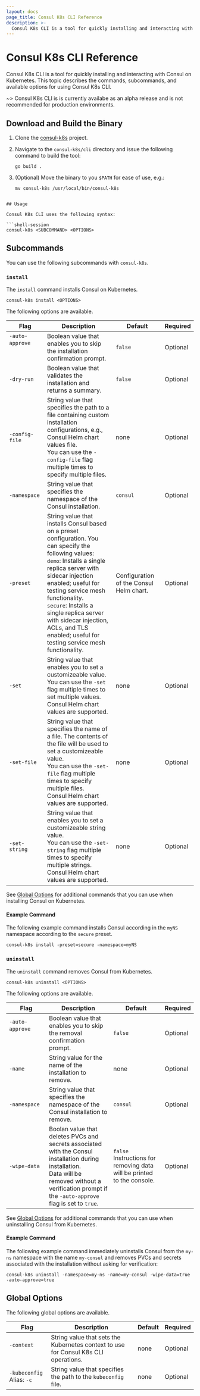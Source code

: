 ```yaml
---
layout: docs
page_title: Consul K8s CLI Reference
description: >-
  Consul K8s CLI is a tool for quickly installing and interacting with Consul on Kubernetes.
---
```


# Consul K8s CLI Reference

Consul K8s CLI is a tool for quickly installing and interacting with Consul on Kubernetes.
This topic describes the commands, subcommands, and available options for using Consul K8s CLI.

~> Consul K8s CLI is is currently availabe as an alpha release and is not recommended for production environments.

## Download and Build the Binary

1. Clone the [consul-k8s](https://github.com/hashicorp/consul-k8s/tree/cli-install/cli) project.
1. Navigate to the `consul-k8s/cli` directory and issue the following command to build the tool:

   ```shell-session
   go build .
   ```

1. (Optional) Move the binary to you `$PATH` for ease of use, e.g.:

   ```shell-session
   mv consul-k8s /usr/local/bin/consul-k8s
   ```

````

## Usage

Consul K8s CLI uses the following syntax:

```shell-session
consul-k8s <SUBCOMMAND> <OPTIONS>
````

## Subcommands

You can use the following subcommands with `consul-k8s`.

### `install`

The `install` command installs Consul on Kubernetes.

```shell-session
consul-k8s install <OPTIONS>
```

The following options are available.

| Flag                                                                                                                                          | Description                                                                                                                                                                                                                                                                                                                                                                           | Default                                 | Required |
| --------------------------------------------------------------------------------------------------------------------------------------------- | ------------------------------------------------------------------------------------------------------------------------------------------------------------------------------------------------------------------------------------------------------------------------------------------------------------------------------------------------------------------------------------- | --------------------------------------- | -------- |
| `-auto-approve` &nbsp; &nbsp; &nbsp; &nbsp; &nbsp; &nbsp; &nbsp; &nbsp; &nbsp; &nbsp; &nbsp; &nbsp; &nbsp; &nbsp; &nbsp; &nbsp; &nbsp; &nbsp; | Boolean value that enables you to skip the installation confirmation prompt.                                                                                                                                                                                                                                                                                                          | `false`                                 | Optional |
| `-dry-run`                                                                                                                                    | Boolean value that validates the installation and returns a summary.                                                                                                                                                                                                                                                                                                                  | `false`                                 | Optional |
| `-config-file`                                                                                                                                | String value that specifies the path to a file containing custom installation configurations, e.g., Consul Helm chart values file. <br/> You can use the `-config-file` flag multiple times to specify multiple files.                                                                                                                                                                | none                                    | Optional |
| `-namespace`                                                                                                                                  | String value that specifies the namespace of the Consul installation.                                                                                                                                                                                                                                                                                                                 | `consul`                                | Optional |
| `-preset`                                                                                                                                     | String value that installs Consul based on a preset configuration. You can specify the following values: <br/> `demo`: Installs a single replica server with sidecar injection enabled; useful for testing service mesh functionality. <br/> `secure`: Installs a single replica server with sidecar injection, ACLs, and TLS enabled; useful for testing service mesh functionality. | Configuration of the Consul Helm chart. | Optional |
| `-set`                                                                                                                                        | String value that enables you to set a customizeable value. <br/> You can use the `-set` flag multiple times to set multiple values. <br/> Consul Helm chart values are supported.                                                                                                                                                                                                    | none                                    | Optional |
| `-set-file`                                                                                                                                   | String value that specifies the name of a file. The contents of the file will be used to set a customizeable value. <br/> You can use the `-set-file` flag multiple times to specify multiple files. <br/> Consul Helm chart values are supported.                                                                                                                                    | none                                    | Optional |
| `-set-string`                                                                                                                                 | String value that enables you to set a customizeable string value. <br/> You can use the `-set-string` flag multiple times to specify multiple strings. <br/> Consul Helm chart values are supported.                                                                                                                                                                                 | none                                    | Optional |

See [Global Options](#global-options) for additional commands that you can use when installing Consul on Kubernetes.

#### Example Command

The following example command installs Consul according in the `myNS` namespace according to the `secure` preset.

```shell-session
consul-k8s install -preset=secure -namespace=myNS
```

### `uninstall`

The `uninstall` command removes Consul from Kubernetes.

```shell-session
consul-k8s uninstall <OPTIONS>
```

The following options are available.

| Flag                                                                                                                                          | Description                                                                                                                                                                                                    | Default                                                                      | Required |
| --------------------------------------------------------------------------------------------------------------------------------------------- | -------------------------------------------------------------------------------------------------------------------------------------------------------------------------------------------------------------- | ---------------------------------------------------------------------------- | -------- |
| `-auto-approve` &nbsp; &nbsp; &nbsp; &nbsp; &nbsp; &nbsp; &nbsp; &nbsp; &nbsp; &nbsp; &nbsp; &nbsp; &nbsp; &nbsp; &nbsp; &nbsp; &nbsp; &nbsp; | Boolean value that enables you to skip the removal confirmation prompt.                                                                                                                                        | `false`                                                                      | Optional |
| `-name`                                                                                                                                       | String value for the name of the installation to remove.                                                                                                                                                       | none                                                                         | Optional |
| `-namespace`                                                                                                                                  | String value that specifies the namespace of the Consul installation to remove.                                                                                                                                | `consul`                                                                     | Optional |
| `-wipe-data`                                                                                                                                  | Boolan value that deletes PVCs and secrets associated with the Consul installation during installation. <br/> Data will be removed without a verification prompt if the `-auto-approve` flag is set to `true`. | `false` <br/> Instructions for removing data will be printed to the console. | Optional |

See [Global Options](#global-options) for additional commands that you can use when uninstalling Consul from Kubernetes.

#### Example Command

The following example command immediately uninstalls Consul from the `my-ns` namespace with the name `my-consul` and removes PVCs and secrets associated with the installation without asking for verification:

```shell-session
consul-k8s uninstall -namespace=my-ns -name=my-consul -wipe-data=true -auto-approve=true
```

## Global Options

The following global options are available.

| Flag                                                                      | Description                                                                         | Default | Required |
| ------------------------------------------------------------------------- | ----------------------------------------------------------------------------------- | ------- | -------- |
| `-context` &nbsp; &nbsp; &nbsp; &nbsp; &nbsp; &nbsp; &nbsp; &nbsp; &nbsp; | String value that sets the Kubernetes context to use for Consul K8s CLI operations. | none    | Optional |
| `-kubeconfig` <br/> Alias: `-c`                                           | String value that specifies the path to the `kubeconfig` file. <br/>                | none    | Optional |
